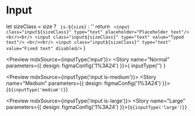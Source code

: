 
<Meta title="Form/Input" />

# Input

  let sizeClass = size ? ` is-${size}` : ''
  return `
<input class="input${sizeClass}" type="text" placeholder="Placeholder text"/>
<br/><br/>
<input class="input${sizeClass}" type="text" value="Typed text"/>
<br/><br/>
<input class="input${sizeClass}" type="text" value="Fixed text" disabled/>`
}

<Preview mdxSource={inputType('input')}>
  <Story name="Normal" parameters={{
    design: figmaConfig('1%3A24')
  }}>{
    inputType('')
  }</Story>
</Preview>

<Preview mdxSource={inputType('input is-medium')}>
  <Story name="Medium" parameters={{
    design: figmaConfig('1%3A24')
  }}>{`
    ${inputType('medium')}
  `}</Story>
</Preview>

<Preview mdxSource={inputType('input is-large')}>
  <Story name="Large" parameters={{
    design: figmaConfig('1%3A24')
  }}>{`
    ${inputType('large')}
  `}</Story>
</Preview>

